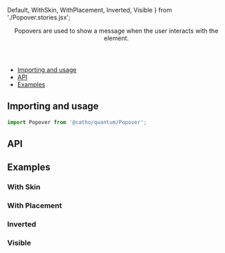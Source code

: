 


  Default,
  WithSkin,
  WithPlacement,
  Inverted,
  Visible
} from './Popover.stories.jsx';

<Meta title="Popover" component={Popover} />

<Header title="Popover">
    Popovers are used to show a message when the user interacts with the element.
</Header>

- [Importing and usage](#importing)
- [API](#api)
- [Examples](#examples)

## <a id="importing"></a>Importing and usage

```js
import Popover from '@catho/quantum/Popover';
```

<Canvas>
  <Story of={Default} />
</Canvas>

## <a id="api"></a>API

<ArgsTable of={Popover} />

## <a id="examples"></a>Examples

### With Skin  

<Canvas>
  <Story of={WithSkin} />
</Canvas>

### With Placement

<Canvas>
  <Story of={WithPlacement} />
</Canvas>

### Inverted

<Canvas>
  <Story of={Inverted} />
</Canvas>

### Visible

<Canvas>
  <Story of={Visible} />
</Canvas>